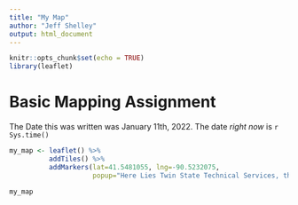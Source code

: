 ```yaml
---
title: "My Map"
author: "Jeff Shelley"
output: html_document
---
```


```r
knitr::opts_chunk$set(echo = TRUE)
library(leaflet)
```

# Basic Mapping Assignment 

The Date this was written was January 11th, 2022.  The date *right now* is `r Sys.time()`

```r
my_map <- leaflet() %>% 
          addTiles() %>%
          addMarkers(lat=41.5481055, lng=-90.5232075, 
                     popup="Here Lies Twin State Technical Services, the greatest software shop in history")
  
my_map
```


